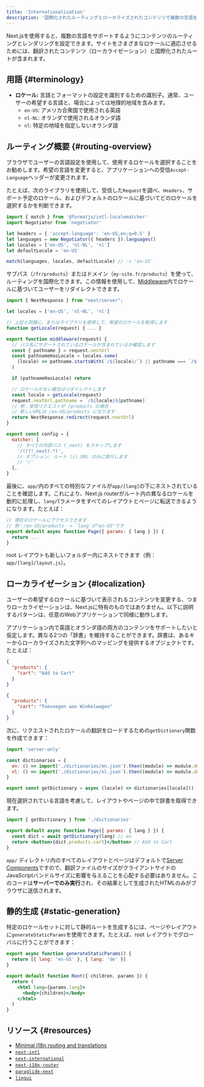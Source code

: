 ```yaml
---
title: 'Internationalization'
description: '国際化されたルーティングとローカライズされたコンテンツで複数の言語をサポートします。'
---
```


Next.jsを使用すると、複数の言語をサポートするようにコンテンツのルーティングとレンダリングを設定できます。サイトをさまざまなロケールに適応させるためには、翻訳されたコンテンツ（ローカライゼーション）と国際化されたルートが含まれます。

## 用語 {#terminology}

- **ロケール:** 言語とフォーマットの設定を識別するための識別子。通常、ユーザーの希望する言語と、場合によっては地理的地域を含みます。
  - `en-US`: アメリカ合衆国で使用される英語
  - `nl-NL`: オランダで使用されるオランダ語
  - `nl`: 特定の地域を指定しないオランダ語

## ルーティング概要 {#routing-overview}

ブラウザでユーザーの言語設定を使用して、使用するロケールを選択することをお勧めします。希望の言語を変更すると、アプリケーションへの受信`Accept-Language`ヘッダーが変更されます。

たとえば、次のライブラリを使用して、受信した`Request`を調べ、`Headers`、サポート予定のロケール、およびデフォルトのロケールに基づいてどのロケールを選択するかを判断できます。

```js title="middleware.js"
import { match } from '@formatjs/intl-localematcher'
import Negotiator from 'negotiator'

let headers = { 'accept-language': 'en-US,en;q=0.5' }
let languages = new Negotiator({ headers }).languages()
let locales = ['en-US', 'nl-NL', 'nl']
let defaultLocale = 'en-US'

match(languages, locales, defaultLocale) // -> 'en-US'
```

サブパス（`/fr/products`）またはドメイン（`my-site.fr/products`）を使って、ルーティングを国際化できます。この情報を使用して、[Middleware](/docs/app/building-your-application/routing/middleware)内でロケールに基づいてユーザーをリダイレクトできます。

```js title="middleware.js"
import { NextResponse } from "next/server";

let locales = ['en-US', 'nl-NL', 'nl']

// 上記と同様に、またはライブラリを使用して、希望のロケールを取得します
function getLocale(request) { ... }

export function middleware(request) {
  // パス名にサポートされているロケールが含まれているか確認します
  const { pathname } = request.nextUrl
  const pathnameHasLocale = locales.some(
    (locale) => pathname.startsWith(`/${locale}/`) || pathname === `/${locale}`
  )

  if (pathnameHasLocale) return

  // ロケールがない場合はリダイレクトします
  const locale = getLocale(request)
  request.nextUrl.pathname = `/${locale}${pathname}`
  // 例：受信リクエストが /products の場合
  // 新しいURLは /en-US/products になります
  return NextResponse.redirect(request.nextUrl)
}

export const config = {
  matcher: [
    // すべての内部パス (_next) をスキップします
    '/((?!_next).*)',
    // オプション: ルート (/) URL のみに実行します
    // '/'
  ],
}
```

最後に、`app/`内のすべての特別なファイルが`app/[lang]`の下にネストされていることを確認します。これにより、Next.js routerがルート内の異なるロケールを動的に処理し、`lang`パラメータをすべてのレイアウトとページに転送できるようになります。たとえば：

```jsx title="app/[lang]/page.js"
// 現在のロケールにアクセスできます
// 例：/en-US/products -> `lang`が"en-US"です
export default async function Page({ params: { lang } }) {
  return ...
}
```

root レイアウトも新しいフォルダー内にネストできます（例：`app/[lang]/layout.js`）。

## ローカライゼーション {#localization}

ユーザーの希望するロケールに基づいて表示されるコンテンツを変更する、つまりローカライゼーションは、Next.jsに特有のものではありません。以下に説明するパターンは、任意のWebアプリケーションで同様に動作します。

アプリケーション内で英語とオランダ語の両方のコンテンツをサポートしたいと仮定します。異なる2つの「辞書」を維持することができます。辞書は、あるキーからローカライズされた文字列へのマッピングを提供するオブジェクトです。たとえば：

```json title="dictionaries/en.json"
{
  "products": {
    "cart": "Add to Cart"
  }
}
```

```json title="dictionaries/nl.json"
{
  "products": {
    "cart": "Toevoegen aan Winkelwagen"
  }
}
```

次に、リクエストされたロケールの翻訳をロードするための`getDictionary`関数を作成できます：

```jsx title="app/[lang]/dictionaries.js"
import 'server-only'

const dictionaries = {
  en: () => import('./dictionaries/en.json').then((module) => module.default),
  nl: () => import('./dictionaries/nl.json').then((module) => module.default),
}

export const getDictionary = async (locale) => dictionaries[locale]()
```

現在選択されている言語を考慮して、レイアウトやページの中で辞書を取得できます。

```jsx title="app/[lang]/page.js"
import { getDictionary } from './dictionaries'

export default async function Page({ params: { lang } }) {
  const dict = await getDictionary(lang) // en
  return <button>{dict.products.cart}</button> // Add to Cart
}
```

`app/` ディレクトリ内のすべてのレイアウトとページはデフォルトで[Server Components](/docs/app/building-your-application/rendering/server-components)ですので、翻訳ファイルのサイズがクライアントサイドのJavaScriptバンドルサイズに影響を与えることを心配する必要はありません。このコードは**サーバーでのみ実行**され、その結果として生成されたHTMLのみがブラウザに送信されます。

## 静的生成 {#static-generation}

特定のロケールセットに対して静的ルートを生成するには、ページやレイアウトに`generateStaticParams`を使用できます。たとえば、root レイアウトでグローバルに行うことができます：

```jsx title="app/[lang]/layout.js"
export async function generateStaticParams() {
  return [{ lang: 'en-US' }, { lang: 'de' }]
}

export default function Root({ children, params }) {
  return (
    <html lang={params.lang}>
      <body>{children}</body>
    </html>
  )
}
```

## リソース {#resources}

- [Minimal i18n routing and translations](https://github.com/vercel/next.js/tree/canary/examples/i18n-routing)
- [`next-intl`](https://next-intl-docs.vercel.app/docs/next-13)
- [`next-international`](https://github.com/QuiiBz/next-international)
- [`next-i18n-router`](https://github.com/i18nexus/next-i18n-router)
- [`paraglide-next`](https://inlang.com/m/osslbuzt/paraglide-next-i18n)
- [`lingui`](https://lingui.dev)
